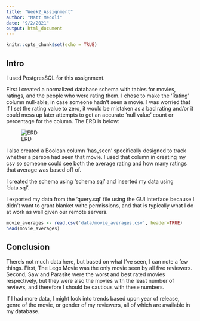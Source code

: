 ```yaml
---
title: "Week2_Assignment"
author: "Matt Mecoli"
date: "9/2/2021"
output: html_document
---
```


```r
knitr::opts_chunk$set(echo = TRUE)
```

## Intro

I used PostgresSQL for this assignment. 

First I created a normalized database schema with tables for movies, ratings, and the people who were rating them. I chose to make the 'Rating' column null-able, in case someone hadn't seen a movie. I was worried that if I set the rating value to zero, it would be mistaken as a bad rating and/or it could mess up later attempts to get an accurate 'null value' count or percentage for the column. The ERD is below: 

![ERD](images/ERD.png)

I also created a Boolean column 'has_seen' specifically designed to track whether a person had seen that movie. I used that column in creating my csv so someone could see both the average rating and how many ratings that average was based off of. 

I created the schema using 'schema.sql' and inserted my data using 'data.sql'.

I exported my data from the 'query.sql' file using the GUI interface because I didn't want to grant blanket write permissions, and that is typically what I do at work as well given our remote servers.


```r
movie_averages <- read.csv('data/movie_averages.csv', header=TRUE)
head(movie_averages)
```
## Conclusion

There's not much data here, but based on what I've seen, I can note a few things. First, The Lego Movie was the only movie seen by all five reviewers. Second, Saw and Parasite were the worst and best rated movies respectively, but they were also the movies with the least number of reviews, and therefore I should be cautious with these numbers. 

If I had more data, I might look into trends based upon year of release, genre of the movie, or gender of my reviewers, all of which are available in my database. 
